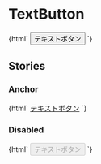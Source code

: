 
<Meta title="Buttons/TextButton" />

# TextButton

<Canvas>
  <Story name="Default">
    {html`
      <button type="button" class="jumpu-text-button">テキストボタン</button>
    `}
  </Story>
</Canvas>

## Stories

### Anchor

<Canvas>
  <Story name="Anchor">
    {html` <a href="#" class="jumpu-text-button">テキストボタン</a> `}
  </Story>
</Canvas>

### Disabled

<Canvas>
  <Story name="Disabled">
    {html`
      <button type="button" disabled class="jumpu-text-button">
        テキストボタン
      </button>
    `}
  </Story>
</Canvas>
